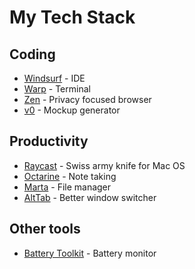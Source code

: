 
# My Tech Stack

<AnimatedName />

## Coding
- [Windsurf](https://codeium.com/windsurf) - IDE
- [Warp](https://warp.dev/) - Terminal
- [Zen](https://zen-browser.app/) - Privacy focused browser
- [v0](https://v0.app/) - Mockup generator

## Productivity
- [Raycast](https://raycast.com/) - Swiss army knife for Mac OS
- [Octarine](https://octarine.app/) - Note taking
- [Marta](https://marta.sh/) - File manager
- [AltTab](https://alt-tab-macos.netlify.app/) - Better window switcher

## Other tools
- [Battery Toolkit](https://github.com/mhaeuser/Battery-Toolkit) - Battery monitor